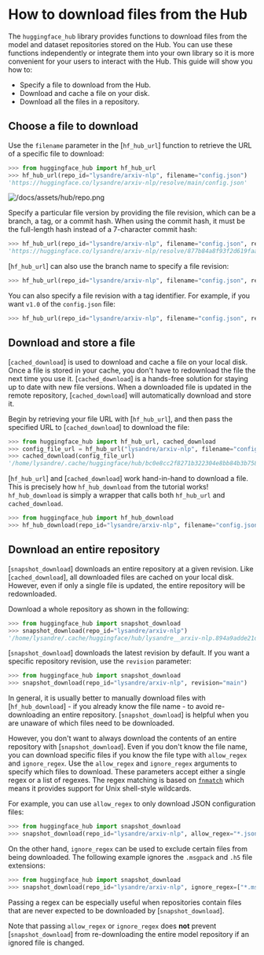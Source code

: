 # How to download files from the Hub

The `huggingface_hub` library provides functions to download files from the model and dataset repositories stored on the Hub. You can use these functions independently or integrate them into your own library so it is more convenient for your users to interact with the Hub. This guide will show you how to:

* Specify a file to download from the Hub.
* Download and cache a file on your disk.
* Download all the files in a repository.

## Choose a file to download

Use the `filename` parameter in the [`hf_hub_url`] function to retrieve the URL of a specific file to download:

```python
>>> from huggingface_hub import hf_hub_url
>>> hf_hub_url(repo_id="lysandre/arxiv-nlp", filename="config.json")
'https://huggingface.co/lysandre/arxiv-nlp/resolve/main/config.json'
```

![/docs/assets/hub/repo.png](/docs/assets/hub/repo.png)

Specify a particular file version by providing the file revision, which can be a branch, a tag, or a commit hash. When using the commit hash, it must be the full-length hash instead of a 7-character commit hash:

```python
>>> hf_hub_url(repo_id="lysandre/arxiv-nlp", filename="config.json", revision="877b84a8f93f2d619faa2a6e514a32beef88ab0a")
'https://huggingface.co/lysandre/arxiv-nlp/resolve/877b84a8f93f2d619faa2a6e514a32beef88ab0a/config.json'
```

[`hf_hub_url`] can also use the branch name to specify a file revision:

```python
>>> hf_hub_url(repo_id="lysandre/arxiv-nlp", filename="config.json", revision="main")
```

You can also specify a file revision with a tag identifier. For example, if you want `v1.0` of the `config.json` file:

```python
>>> hf_hub_url(repo_id="lysandre/arxiv-nlp", filename="config.json", revision="v1.0")
```

## Download and store a file

[`cached_download`] is used to download and cache a file on your local disk. Once a file is stored in your cache, you don't have to redownload the file the next time you use it. [`cached_download`] is a hands-free solution for staying up to date with new file versions. When a downloaded file is updated in the remote repository, [`cached_download`] will automatically download and store it.

Begin by retrieving your file URL with [`hf_hub_url`], and then pass the specified URL to [`cached_download`] to download the file:

```python
>>> from huggingface_hub import hf_hub_url, cached_download
>>> config_file_url = hf_hub_url("lysandre/arxiv-nlp", filename="config.json")
>>> cached_download(config_file_url)
'/home/lysandre/.cache/huggingface/hub/bc0e8cc2f8271b322304e8bb84b3b7580701d53a335ab2d75da19c249e2eeebb.066dae6fdb1e2b8cce60c35cc0f78ed1451d9b341c78de19f3ad469d10a8cbb1'
```

[`hf_hub_url`] and [`cached_download`] work hand-in-hand to download a file. This is precisely how `hf_hub_download` from the tutorial works! `hf_hub_download` is simply a wrapper that calls both `hf_hub_url` and `cached_download`.

```python
>>> from huggingface_hub import hf_hub_download
>>> hf_hub_download(repo_id="lysandre/arxiv-nlp", filename="config.json")
```

## Download an entire repository

[`snapshot_download`] downloads an entire repository at a given revision. Like [`cached_download`], all downloaded files are cached on your local disk. However, even if only a single file is updated, the entire repository will be redownloaded.

Download a whole repository as shown in the following:

```python
>>> from huggingface_hub import snapshot_download
>>> snapshot_download(repo_id="lysandre/arxiv-nlp")
'/home/lysandre/.cache/huggingface/hub/lysandre__arxiv-nlp.894a9adde21d9a3e3843e6d5aeaaf01875c7fade'
```

[`snapshot_download`] downloads the latest revision by default. If you want a specific repository revision, use the `revision` parameter:

```python
>>> from huggingface_hub import snapshot_download
>>> snapshot_download(repo_id="lysandre/arxiv-nlp", revision="main")
```

In general, it is usually better to manually download files with [`hf_hub_download`] - if you already know the file name - to avoid re-downloading an entire repository. [`snapshot_download`] is helpful when you are unaware of which files need to be downloaded.

However, you don't want to always download the contents of an entire repository with [`snapshot_download`]. Even if you don't know the file name, you can download specific files if you know the file type with `allow_regex` and `ignore_regex`.
Use the `allow_regex` and `ignore_regex` arguments to specify 
which files to download.
These parameters accept either a single regex or a list of regexes. 
The regex matching is based on [`fnmatch`](https://docs.python.org/3/library/fnmatch.html) which means it provides support for Unix shell-style wildcards.

For example, you can use `allow_regex` to only download JSON configuration files:

```python
>>> from huggingface_hub import snapshot_download
>>> snapshot_download(repo_id="lysandre/arxiv-nlp", allow_regex="*.json")
```

On the other hand, `ignore_regex` can be used to exclude certain files from being downloaded. The following example ignores the `.msgpack` and `.h5` file extensions:

```python
>>> from huggingface_hub import snapshot_download
>>> snapshot_download(repo_id="lysandre/arxiv-nlp", ignore_regex=["*.msgpack", "*.h5"])
```

Passing a regex can be especially useful when repositories contain files that 
are never expected to be downloaded by [`snapshot_download`].

Note that passing `allow_regex` or `ignore_regex` does **not** prevent 
[`snapshot_download`] from re-downloading the entire model repository if an ignored
file is changed.
